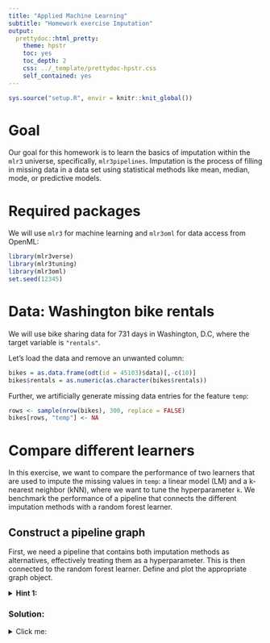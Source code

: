 ```yaml
---
title: "Applied Machine Learning"
subtitle: "Homework exercise Imputation"
output:
  prettydoc::html_pretty:
    theme: hpstr
    toc: yes
    toc_depth: 2
    css: ../_template/prettydoc-hpstr.css
    self_contained: yes
---
```


```r
sys.source("setup.R", envir = knitr::knit_global())
```

# Goal

Our goal for this homework is to learn the basics of imputation within the `mlr3` universe, specifically, `mlr3pipelines`.
Imputation is the process of filling in missing data in a data set using statistical methods like mean, median, mode, or predictive models.

# Required packages

We will use `mlr3` for machine learning and `mlr3oml` for data access from OpenML:

```r
library(mlr3verse)
library(mlr3tuning)
library(mlr3oml)
set.seed(12345)
```

# Data: Washington bike rentals

We will use bike sharing data for 731 days in Washington, D.C, where the target variable is `"rentals"`.

Let's load the data and remove an unwanted column: 

```r
bikes = as.data.frame(odt(id = 45103)$data)[,-c(10)]
bikes$rentals = as.numeric(as.character(bikes$rentals))
```

Further, we artificially generate missing data entries for the feature `temp`:

```r
rows <- sample(nrow(bikes), 300, replace = FALSE)
bikes[rows, "temp"] <- NA
```

# Compare different learners

In this exercise, we want to compare the performance of two learners that are used to impute the missing values in `temp`: a linear model (LM) and a k-nearest neighbor (kNN), where we want to tune the hyperparameter `k`. We benchmark the performance of a pipeline that connects the different imputation methods with a random forest learner.

## Construct a pipeline graph

First, we need a pipeline that contains both imputation methods as alternatives, effectively treating them as a hyperparameter. This is then connected to the random forest learner. Define and plot the appropriate graph object.

<details>
<summary>**Hint 1:**</summary>

Expressing two competing imputation methods in a graph can be done with branching, see more in `??mlr_pipeops_branch`.

</details>

### Solution:
<details>
<summary>Click me:</summary>

```r
impute = list(
  "impute_lm" = po("imputelearner", id = "impute_lm", learner = po("imputehist") %>>% lrn("regr.lm")),
  "impute_knn" = po("imputelearner", id = "impute_knn", learner = po("imputehist") %>>% lrn("regr.kknn"))
)
forest = lrn("regr.ranger")
graph = ppl("branch", impute) %>>% forest
plot(graph)
```

```r
cat("-->")
```

## Tunable HPs

We want to tune a number of hyperparameters in the pipeline:
1) The imputation method, as represented in the graph, and
2) the `k` parameter of the kNN-based imputation method for values from 1 to 8.
For the latter, we have to define a dependency to only vary `k` if kNN is chosen as imputation learner.

<details>
<summary>**Hint 1:**</summary>

Remember that a graph can be treated as any other learner, and therefore, its parameter set can be accessed correspondingly. This means you can find the relevant parameter names in the correct field of the graph object.
You can use the following code snippet to define dependencies:
```r
tune_ps$add_dep("...", "...", CondEqual$new("..."))
```
Take a look at `??ParamSet` for further information.

</details>

<details>
<summary>**Hint 2:**</summary>

A parameter space can be defined using the `ps()` sugar function.

</details>

```r
cat("<!--")
```

### Solution:
<details>
<summary>Click me:</summary>

```r
tune_ps = ps(
  branch.selection = p_fct(c("impute_lm", "impute_knn")),
  impute_knn.regr.kknn.k = p_int(1L, 8L)
)
# Tune k only when kNN is selected
tune_ps$add_dep("impute_knn.regr.kknn.k", "branch.selection", CondEqual$new("impute_knn"))
```

```r
cat("-->")
```

## Tune the pipeline and visualize results

Create a task for the bike rental data and tune a graph learner with grid search over the defined search space, using 4-fold CV repeated 3 times, MSE as performance measure and no terminator. Visualize and interpret the results.

<details>
<summary>**Hint 1:**</summary>

```r
task = ...

instance = tune(...)

autoplot(...)
```

</details>

```r
cat("<!--")
```

### Solution:
<details>
<summary>Click me:</summary>

```r
task = TaskRegr$new(id = "bikes", backend = bikes, target = "rentals")

instance = tune(
  tuner = tnr("grid_search"),
  task = task,
  learner = graph,
  search_space = tune_ps,
  resampling = rsmp("repeated_cv", folds = 4, repeats = 3),
  measure = msr("regr.mse"),
  terminator = trm("none")
)

instance$result
autoplot(instance)
```

As can be seen, LM-based imputation performs much better than kNN imputation. Note, that the right plot might be misleading since the lower values, where LM was used for imputation, does not depend on the choice of `k`.

```r
cat("-->")
```
